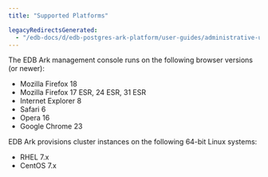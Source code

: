 ```yaml
---
title: "Supported Platforms"

legacyRedirectsGenerated:
  - "/edb-docs/d/edb-postgres-ark-platform/user-guides/administrative-users-guide/3.5/ark_supported_platforms.html"
---
```


<div id="ark_supported_platforms" class="registered_link"></div>

The EDB Ark management console runs on the following browser versions (or newer):

-   Mozilla Firefox 18
-   Mozilla Firefox 17 ESR, 24 ESR, 31 ESR
-   Internet Explorer 8
-   Safari 6
-   Opera 16
-   Google Chrome 23

EDB Ark provisions cluster instances on the following 64-bit Linux systems:

-   RHEL 7.x
-   CentOS 7.x
